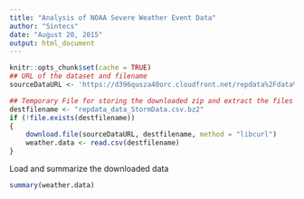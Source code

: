 ```yaml
---
title: "Analysis of NOAA Severe Weather Event Data"
author: "Sintecs"
date: "August 20, 2015"
output: html_document
---
```


```r
knitr::opts_chunk$set(cache = TRUE)
## URL of the dataset and filename
sourceDataURL <- 'https://d396qusza40orc.cloudfront.net/repdata%2Fdata%2FStormData.csv.bz2'

## Temporary File for storing the downloaded zip and extract the files we want into R
destfilename <- "repdata_data_StormData.csv.bz2"
if (!file.exists(destfilename))
{
    download.file(sourceDataURL, destfilename, method = "libcurl")
    weather.data <- read.csv(destfilename)
}
```
Load and summarize the downloaded data
```r
summary(weather.data)
```
